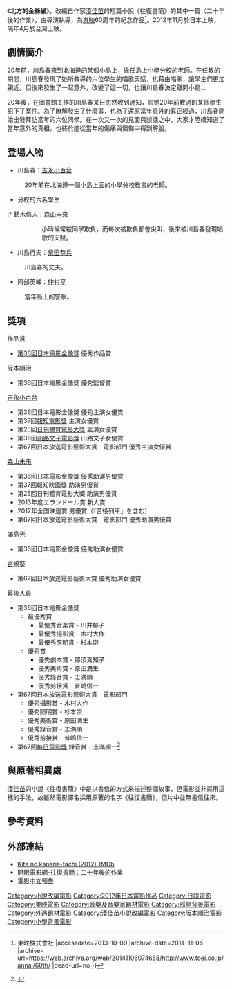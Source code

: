 {{noteTA
|G1=JP}}
{{Infobox Film
| 片名=北方的金絲雀
| 電影原名=北のカナリアたち
| 導演=阪本順治
| 原作=[[湊佳苗|湊佳苗]]《往復書簡》
| 主演=[[吉永小百合|吉永小百合]]<br>[[森山未來|森山未來]]<br>[[勝地涼|勝地涼]]<br>[[宮崎葵|宮崎葵]] 等
| 上映日期 = {{flagicon|JPN}} 2012年11月3日<br />{{flagicon|TWN}} 2013年4月12日
| 片長=130分
| 製作國={{JPN}}
| 語言=[[日語|日語]]
| cn_name = 北方的金丝雀
| hk_name = 
| tw_name = 往復書簡：二十年後的作業
}}
《'''北方的金絲雀'''》，改編自作家[[湊佳苗|湊佳苗]]的短篇小說《往復書簡》的其中一篇〈二十年後的作業〉，由導演{{link-ja|阪本順治|阪本順治}}執導，為[[東映|東映]]60周年的紀念作品<ref>{{Cite web |url=http://www.toei.co.jp/annai/60th/ |title=60周年紀念{{!}}東映株式會社 |accessdate=2013-10-09 |archive-date=2014-11-06 |archive-url=https://web.archive.org/web/20141106074658/http://www.toei.co.jp/annai/60th/ |dead-url=no }}</ref>。2012年11月於日本上映，隔年4月於台灣上映。

==劇情簡介==
20年前，川島春來到[[北海道|北海道]]的某個小島上，擔任島上小學分校的老師。在任教的期間，川島春發現了她所教導的六位學生的唱歌天賦，也藉由唱歌，讓學生們更加親近。但後來發生了一起意外，改變了這一切，也讓川島春決定離開小島...

20年後，在圖書館工作的川島春某日忽然收到通知，說她20年前教過的某個學生犯下了案件。為了瞭解發生了什麼事，也為了還原當年意外的真正經過，川島春開始出發拜訪當年的六位同學。在一次又一次的見面與談話之中，大家才陸續知道了當年意外的真相，也終於能從當年的傷痛與懊悔中得到解脫。

==登場人物==
* 川島春：[[吉永小百合|吉永小百合]]
: 20年前在北海道一個小島上面的小學分校教書的老師。
* 分校的六名學生
:* 鈴木信人：[[森山未來|森山未來]]
:: 小時候常被同學欺負，而每次被欺負都會尖叫，後來被川島春發現唱歌的天賦。
:* 戸田真奈美：[[滿島光|滿島光]]
:: 川島春出發拜訪的第一個學生。也是多年後唯一有與老師保持聯絡的學生。
:* 生島直樹：[[勝地涼|勝地涼]]
:: 長大後在貿易公司上班。
:* 安藤結花：[[宮崎葵|宮崎葵]]
:: 小時候曾與直樹發生一些爭執，後來便不再聯絡。長大後擔任幼稚園老師。
:* 藤本七重：[[小池榮子|小池榮子]]
:: 長大後在造船廠擔任焊接工人。
:* 松田勇：[[松田龍平|松田龍平]]
:: 小時候常常欺負信人，長大後擔任警察。
* 川島行夫：[[柴田恭兵|柴田恭兵]]
: 川島春的丈夫。
* 阿部英輔：[[仲村亨|仲村亨]]
: 當年島上的警察。

== 獎項 ==
; 作品賞
* [[第36回日本電影金像獎|第36回日本電影金像獎]] 優秀作品賞

; [[阪本順治|阪本順治]]
* 第36回日本電影金像獎 優秀監督賞

; [[吉永小百合|吉永小百合]]
* 第36回日本電影金像獎 優秀主演女優賞
* 第37回[[報知電影獎|報知電影獎]] 主演女優賞
* 第25回[[日刊體育電影大獎|日刊體育電影大獎]] 主演女優賞
* 第36回[[山路文子電影獎|山路文子電影獎]] 山路文子女優賞
* 第67回日本放送電影藝術大賞　電影部門 優秀主演女優賞

; [[森山未來|森山未來]]
* 第36回日本電影金像獎 優秀助演男優賞
* 第37回報知映画獎 助演男優賞
* 第25回日刊體育電影大獎 助演男優賞
* 2013年度エランドール賞 新人賞
* 2012年全国映連賞 男優賞（『苦役列車』を含む）
* 第67回日本放送電影藝術大賞　電影部門 優秀助演男優賞

; [[滿島光|滿島光]]
* 第36回日本電影金像獎 優秀助演女優賞

; [[宮崎葵|宮崎葵]]
* 第67回日本放送電影藝術大賞 優秀助演女優賞

; 幕後人員
* 第36回日本電影金像獎
**最優秀賞
***最優秀音楽賞 - 川井郁子
***最優秀撮影賞 - 木村大作
***最優秀照明賞 - 杉本崇
**優秀賞
***優秀劇本賞 - 那須真知子
***優秀美術賞 - 原田満生
***優秀錄音賞 - 志満順一
***優秀剪接賞 - 普嶋信一
* 第67回日本放送電影藝術大賞　電影部門
**優秀攝影賞 - 木村大作
**優秀照明賞 - 杉本崇
**優秀美術賞 - 原田満生
**優秀錄音賞 - 志満順一
**優秀剪接賞 - 普嶋信一
*第67回[[每日電影獎|每日電影獎]] 録音賞 - 志滿順一<ref>{{Cite web |author=鈴木隆 |coauthors=広瀬登 |date=2013-01-18 |url=http://mainichi.jp/select/news/20130118k0000m040112000c.html |title=毎日映画コンクール:大賞は「終の信託」 |work=[[毎日jp|毎日jp]] |publisher=[[毎日新聞社|毎日新聞社]] |pages=1-2 |accessdate=2013-02-07}}</ref>

==與原著相異處==
[[湊佳苗|湊佳苗]]的小說《往復書簡》中是以書信的方式來描述整個故事，但電影並非採用這樣的手法，故雖然電影譯名採用原著的名字《往復書簡》，但片中並無書信往來。

==參考資料==
{{reflist}}

==外部連結==
*[[:imdbtitle:2046110|Kita no kanaria-tachi (2012)-IMDb]]
*[http://www.atmovies.com.tw/movie/ftjp06742723/ 開眼電影網-往復書簡：二十年後的作業]{{Wayback|url=http://www.atmovies.com.tw/movie/ftjp06742723/ |date=20150610215745 }}
*[https://www.youtube.com/watch?v=Ad-6rz5icUQ 電影中文預告]{{Wayback|url=https://www.youtube.com/watch?v=Ad-6rz5icUQ |date=20130801110929 }}

[[Category:小說改編電影|Category:小說改編電影]]
[[Category:2012年日本電影作品|Category:2012年日本電影作品]]
[[Category:日語電影|Category:日語電影]]
[[Category:東映電影|Category:東映電影]]
[[Category:音樂及音樂家題材電影|Category:音樂及音樂家題材電影]]
[[Category:孤島背景電影|Category:孤島背景電影]]
[[Category:外遇題材電影|Category:外遇題材電影]]
[[Category:湊佳苗小說改編電影|Category:湊佳苗小說改編電影]]
[[Category:阪本順治電影|Category:阪本順治電影]]
[[Category:小學背景電影|Category:小學背景電影]]